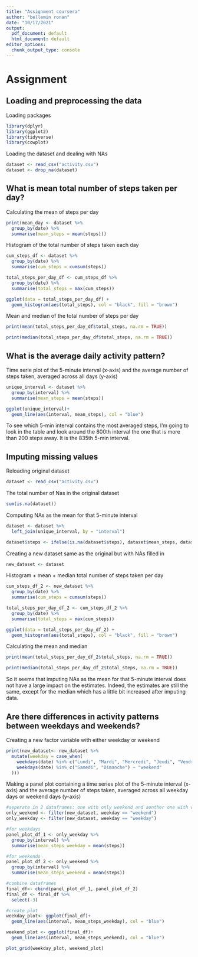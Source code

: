 ```yaml
---
title: "Assignment coursera"
author: "bellemin ronan"
date: "10/17/2021"
output:
  pdf_document: default
  html_document: default
editor_options: 
  chunk_output_type: console
---
```


# Assignment

## Loading and preprocessing the data

Loading packages
```r
library(dplyr)
library(ggplot2)
library(tidyverse)
library(cowplot)
```

Loading the dataset and dealing with NAs
```r
dataset <- read_csv("activity.csv")
dataset <- drop_na(dataset)
```

## What is mean total number of steps taken per day?

Calculating the mean of steps per day
```r
print(mean_day <- dataset %>% 
  group_by(date) %>% 
  summarise(mean_steps = mean(steps)))
```

Histogram of the total number of steps taken each day
```r
cum_steps_df <- dataset %>% 
  group_by(date) %>% 
  summarise(cum_steps = cumsum(steps))

total_steps_per_day_df <- cum_steps_df %>% 
  group_by(date) %>% 
  summarise(total_steps = max(cum_steps))

ggplot(data = total_steps_per_day_df) +
  geom_histogram(aes(total_steps), col = "black", fill = "brown")
```

Mean and median of the total number of steps per day
```r
print(mean(total_steps_per_day_df$total_steps, na.rm = TRUE))

print(median(total_steps_per_day_df$total_steps, na.rm = TRUE))
```

## What is the average daily activity pattern?

Time serie plot of the 5-minute interval (x-axis) and the average number of steps taken, averaged across all days (y-axis)
```r
unique_interval <- dataset %>% 
  group_by(interval) %>% 
  summarise(mean_steps = mean(steps))

ggplot(unique_interval)+
  geom_line(aes(interval, mean_steps), col = "blue")
```

To see which 5-min interval contains the most averaged steps, I'm going to look in the table and look around the 800th interval the one that is more than 200 steps away.
It is the 835th 5-min interval.

## Imputing missing values

Reloading original dataset 
```r
dataset <- read_csv("activity.csv")
```

The total number of Nas in the original dataset
```r
sum(is.na(dataset))
```

Computing NAs as the mean for that 5-minute interval
```r
dataset <- dataset %>% 
  left_join(unique_interval, by = "interval")

dataset$steps <- ifelse(is.na(dataset$steps), dataset$mean_steps, dataset$steps)
```

Creating a new dataset same as the original but with NAs filled in
```r
new_dataset <- dataset
```

Histogram + mean + median total number of steps taken per day
```r
cum_steps_df_2 <- new_dataset %>% 
  group_by(date) %>% 
  summarise(cum_steps = cumsum(steps))

total_steps_per_day_df_2 <- cum_steps_df_2 %>% 
  group_by(date) %>% 
  summarise(total_steps = max(cum_steps))

ggplot(data = total_steps_per_day_df_2) +
  geom_histogram(aes(total_steps), col = "black", fill = "brown")
```

Calculating the mean and median
```r
print(mean(total_steps_per_day_df_2$total_steps, na.rm = TRUE))

print(median(total_steps_per_day_df_2$total_steps, na.rm = TRUE))
```

So it seems that imputing NAs as the mean for that 5-minute interval does not have a large impact on the estimates. Indeed, the estimates are still the same, except for the median which has a little bit increased after imputing data.

## Are there differences in activity patterns between weekdays and weekends?

Creating a new factor variable with either weekday or weekend
```r
print(new_dataset<- new_dataset %>% 
  mutate(weekday = case_when(
    weekdays(date) %in% c("Lundi", "Mardi", "Mercredi", "Jeudi", "Vendredi") ~ "weekday",
    weekdays(date) %in% c("Samedi", "Dimanche") ~ "weekend"
  )))
```
Making a panel plot containing a time series plot of the 5-minute interval (x-axis) and the average number of steps taken, averaged across all weekday days or weekend days (y-axis)
```r
#seperate in 2 dataframes: one with only weekend and aonther one with weekdays
only_weekend <- filter(new_dataset, weekday == "weekend")
only_weekday <- filter(new_dataset, weekday == "weekday")

#for weekdays
panel_plot_df_1 <- only_weekday %>% 
  group_by(interval) %>% 
  summarise(mean_steps_weekday = mean(steps))

#for weekends
panel_plot_df_2 <- only_weekend %>% 
  group_by(interval) %>% 
  summarise(mean_steps_weekend = mean(steps))

#combine dataframes
final_df<- cbind(panel_plot_df_1, panel_plot_df_2)
final_df <- final_df %>% 
  select(-3)

#create plot
weekday_plot<- ggplot(final_df)+
  geom_line(aes(interval, mean_steps_weekday), col = "blue")

weekend_plot <- ggplot(final_df)+
  geom_line(aes(interval, mean_steps_weekend), col = "blue")

plot_grid(weekday_plot, weekend_plot)
```


